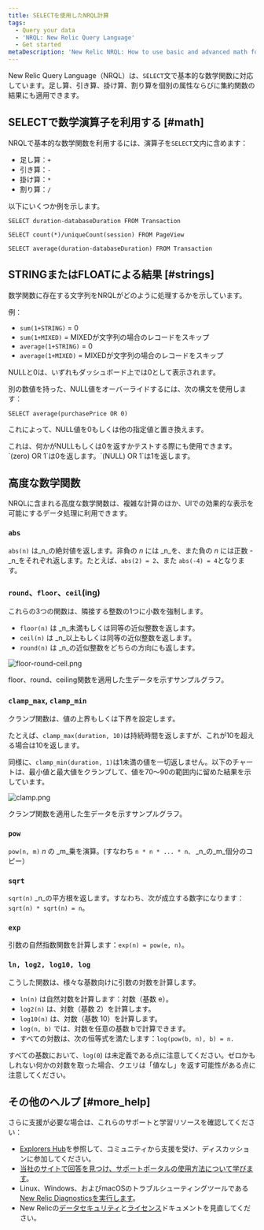 ```yaml
---
title: SELECTを使用したNRQL計算
tags:
  - Query your data
  - 'NRQL: New Relic Query Language'
  - Get started
metaDescription: 'New Relic NRQL: How to use basic and advanced math functions.'
---
```


New Relic Query Language（NRQL）は、`SELECT`文で基本的な数学関数に対応しています。足し算、引き算、掛け算、割り算を個別の属性ならびに集約関数の結果にも適用できます。

## SELECTで数学演算子を利用する [#math]

NRQLで基本的な数学関数を利用するには、演算子を`SELECT`文内に含めます：

* 足し算：`+`
* 引き算：`-`
* 掛け算：`*`
* 割り算：`/`

以下にいくつか例を示します。

```
SELECT duration-databaseDuration FROM Transaction
```

```
SELECT count(*)/uniqueCount(session) FROM PageView
```

```
SELECT average(duration-databaseDuration) FROM Transaction
```

## STRINGまたはFLOATによる結果 [#strings]

数学関数に存在する文字列をNRQLがどのように処理するかを示しています。

例：

* `sum(1+STRING)` = 0
* `sum(1+MIXED)` = MIXEDが文字列の場合のレコードをスキップ
* `average(1+STRING)` = 0
* `average(1+MIXED)` = MIXEDが文字列の場合のレコードをスキップ

NULLと0は、いずれもダッシュボード上では0として表示されます。

別の数値を持った、NULL値をオーバーライドするには、次の構文を使用します：

```
SELECT average(purchasePrice OR 0)
```

これによって、NULL値を0もしくは他の指定値と置き換えます。

<Callout variant="tip">
  これは、何かがNULLもしくは0を返すかテストする際にも使用できます。`(zero) OR 1`は0を返します。`(NULL) OR 1`は1を返します。
</Callout>

## 高度な数学関数

NRQLに含まれる高度な数学関数は、複雑な計算のほか、UIでの効果的な表示を可能にするデータ処理に利用できます。

### `abs`

`abs(n)` は_n_の絶対値を返します。非負の _n_ には _n_を、また負の _n_ には正数 -_n_をそれぞれ返します。たとえば、`abs(2) = 2`、また `abs(-4) = 4`となります。

### `round`、`floor`、`ceil`(ing)

これらの3つの関数は、隣接する整数の1つに小数を強制します。

* `floor(n)` は _n_未満もしくは同等の近似整数を返します。
* `ceil(n)` は _n_以上もしくは同等の近似整数を返します。
* `round(n)` は _n_の近似整数をどちらの方向にも返します。

![floor-round-ceil.png](./image/floor-round-ceil.png "floor-round-ceil.png")

<figcaption>
  floor、round、ceiling関数を適用した生データを示すサンプルグラフ。
</figcaption>

### `clamp_max`, `clamp_min`

クランプ関数は、値の上界もしくは下界を設定します。

たとえば、`clamp_max(duration, 10)`は持続時間を返しますが、これが10を超える場合は10を返します。

同様に、`clamp_min(duration, 1)`は1未満の値を一切返しません。以下のチャートは、最小値と最大値をクランプして、値を70～90の範囲内に留めた結果を示しています。

![clamp.png](./image/clamp.png "clamp.png")

<figcaption>
  クランプ関数を適用した生データを示すサンプルグラフ。
</figcaption>

### `pow`

`pow(n, m)` _n_ の _m_乗を演算。(すなわち `n * n * ... * n、` _n_の_m_個分のコピー）

### `sqrt`

`sqrt(n)` _n_の平方根を返します。すなわち、次が成立する数字になります： `sqrt(n) * sqrt(n) = n`。

### `exp`

引数の自然指数関数を計算します：`exp(n) = pow(e, n)`。

### `ln, log2, log10, log`

こうした関数は、様々な基数向けに引数の対数を計算します。

* `ln(n)` は自然対数を計算します：対数（基数 e）。
* `log2(n)` は、対数（基数 2）を計算します。
* `log10(n)` は、対数（基数 10）を計算します。
* `log(n, b)` では、対数を任意の基数 bで計算できます。
* すべての対数は、次の恒等式を満たします：`log(pow(b, n), b) = n.`

すべての基数において、`log(0`) は未定義である点に注意してください。ゼロかもしれない何かの対数を取った場合、クエリは「値なし」を返す可能性がある点に注意してください。

## その他のヘルプ [#more_help]

さらに支援が必要な場合は、これらのサポートと学習リソースを確認してください：

* [Explorers Hub](https://discuss.newrelic.com/)を参照して、コミュニティから支援を受け、ディスカッションに参加してください。
* [当社のサイトで回答を見つけ、サポートポータルの使用方法について学びます](/docs/using-new-relic/welcome-new-relic/get-started/find-help-use-support-portal)。
* Linux、Windows、およびmacOSのトラブルシューティングツールである[New Relic Diagnosticsを実行します](/docs/using-new-relic/cross-product-functions/troubleshooting/new-relic-diagnostics)。
* New Relicの[データセキュリティ](/docs/security)と[ライセンス](/docs/licenses)ドキュメントを見直してください。
